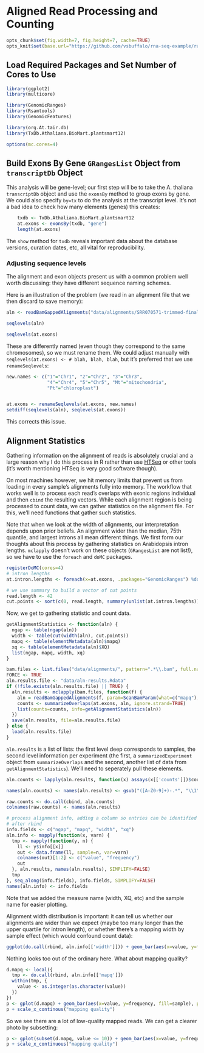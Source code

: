 # Aligned Read Processing and Counting

```r
opts_chunk$set(fig.width=7, fig.height=7, cache=TRUE)
opts_knit$set(base.url="https://github.com/vsbuffalo/rna-seq-example/raw/master/")
````

## Load Required Packages and Set Number of Cores to Use

```r
library(ggplot2)
library(multicore)

library(GenomicRanges)
library(Rsamtools)
library(GenomicFeatures)

library(org.At.tair.db)
library(TxDb.Athaliana.BioMart.plantsmart12)

options(mc.cores=4)
````


## Build Exons By Gene `GRangesList` Object from `transcriptDb` Object

This analysis will be gene-level; our first step will be to take the
A. thaliana `transcriptDb` object and use the `exonsBy` method to
group exons by gene. We could also specify `by=tx` to do the analysis
at the transcript level. It's not a bad idea to check how many
elements (genes) this creates:

```r
    txdb <- TxDb.Athaliana.BioMart.plantsmart12
    at.exons <- exonsBy(txdb, "gene")
    length(at.exons)
````

The `show` method for `txdb` reveals important data about the database
versions, curation dates, etc, all vital for reproducibility.

### Adjusting sequence levels

The alignment and exon objects present us with a common problem well
worth discussing: they have different sequence naming schemes. 

Here is an illustration of the problem (we read in an alignment file
that we then discard to save memory):

```r

aln <- readBamGappedAlignments("data/alignments/SRR070571-trimmed-final.bam")

seqlevels(aln)

seqlevels(at.exons)

````

These are differently named (even though they correspond to the same
chromosomes), so we must rename them. We could adjust manually with
`seqlevels(at.exons) <- # blah, blah, blah`, but it's preferred that
we use `renameSeqlevels`:

```r

new.names <- c("1"="Chr1", "2"="Chr2", "3"="Chr3", 
               "4"="Chr4", "5"="Chr5", "Mt"="mitochondria",
               "Pt"="chloroplast")


at.exons <- renameSeqlevels(at.exons, new.names)
setdiff(seqlevels(aln), seqlevels(at.exons))
````

This corrects this issue.

## Alignment Statistics

Gathering information on the alignment of reads is absolutely crucial
and a large reason why I do this process in R rather than use
[HTSeq](http://www-huber.embl.de/users/anders/HTSeq/doc/count.html?highlight=rna)
or other tools (it's worth mentioning HTSeq is very good software
though).

On most machines however, we hit memory limits that prevent us from
loading in every sample's alignments fully into memory. The workflow
that works well is to process each read's overlaps with exonic regions
individual and then `cbind` the resulting vectors. While each
alignment region is being processed to count data, we can gather
statistics on the alignment file. For this, we'll need functions that
gather such statistics.

Note that when we look at the width of alignments, our interpretation
depends upon prior beliefs. An alignment wider than the median, 75th
quantile, and largest introns all mean different things. We first form
our thoughts about this process by gathering statistics on Arabidopsis
intron lengths. `mclapply` doesn't work on these objects
(`GRangesList` are not list!), so we have to use the `foreach` and
`doMC` packages.

```r
registerDoMC(cores=4)
# intron lengths
at.intron.lengths <- foreach(x=at.exons, .packages="GenomicRanges") %dopar%  width(gaps(x, start=min(start(x))))

# we use summary to build a vector of cut points
read.length <- 42
cut.points <- sort(c(0, read.length, summary(unlist(at.intron.lengths)), Inf))

````

Now, we get to gathering statistic and count data.

```r

getAlignmentStatistics <- function(aln) {
  ngap <- table(ngap(aln))
  width <- table(cut(width(aln), cut.points))
  mapq <- table(elementMetadata(aln)$mapq)
  xq <- table(elementMetadata(aln)$XQ)
  list(ngap, mapq, width, xq)
}

bam.files <- list.files("data/alignments/", pattern=".*\\.bam", full.names=TRUE)
FORCE <- TRUE
aln.results.file <- "data/aln-results.Rdata"
if (!file.exists(aln.results.file) || TRUE) {
  aln.results <- mclapply(bam.files, function(f) {
    aln = readBamGappedAlignments(f, param=ScanBamParam(what=c("mapq"), tag=c("XQ")))
    counts <- summarizeOverlaps(at.exons, aln, ignore.strand=TRUE)
    list(counts=counts, info=getAlignmentStatistics(aln))
  })
  save(aln.results, file=aln.results.file)
} else {
  load(aln.results.file)
}

````

`aln.results` is a list of lists: the first level deep corresponds to
samples, the second level information per experiment (the first, a
`summarizedExperiment` object from `summarizeOverlaps` and the second,
another list of data from `getAlignmentStatistics`). We'll need to
seperately pull these elements.

```r

aln.counts <- lapply(aln.results, function(x) assays(x[['counts']])$counts)

names(aln.counts) <- names(aln.results) <- gsub("([A-Z0-9]+)-.*", "\\1", basename(bam.files))

raw.counts <- do.call(cbind, aln.counts)
colnames(raw.counts) <- names(aln.results)

# process alignment info, adding a column so entries can be identified
# after rbind
info.fields <- c("ngap", "mapq", "width", "xq")
aln.info <- mapply(function(x, varn) {
  tmp <- mapply(function(y, n) {
    ll <- y$info[[x]]
    out <- data.frame(ll, sample=n, var=varn)
    colnames(out)[1:2] <- c("value", "frequency")
    out
  }, aln.results, names(aln.results), SIMPLIFY=FALSE)
  tmp
}, seq_along(info.fields), info.fields, SIMPLIFY=FALSE)
names(aln.info) <- info.fields
````

Note that we added the measure name (width, XQ, etc) and the sample
name for easier plotting. 

Alignment width distribution is important: it can tell us whether our
alignments are wider than we expect (maybe too many longer than the
upper quartile for intron length), or whether there's a mapping width by sample effect (which would confound count data):

```r

ggplot(do.call(rbind, aln.info[['width']])) + geom_bar(aes(x=value, y=frequency, fill=sample), position="dodge") +  opts(axis.text.x=theme_text(angle=45))

````

Nothing looks too out of the ordinary here. What about mapping quality?

```r


d.mapq <- local({
  tmp <- do.call(rbind, aln.info[['mapq']])
  within(tmp, {
    value <- as.integer(as.character(value))
  })
})
p <- gplot(d.mapq) + geom_bar(aes(x=value, y=frequency, fill=sample), position="dodge", stat="identity")
p + scale_x_continous("mapping quality")
````

So we see there are a lot of low-quality mapped reads. We can get a
clearer photo by subsetting:

```r
p <- gplot(subset(d.mapq, value <= 10)) + geom_bar(aes(x=value, y=frequency, fill=sample), position="dodge", stat="identity")
p + scale_x_continuous("mapping quality")
````
